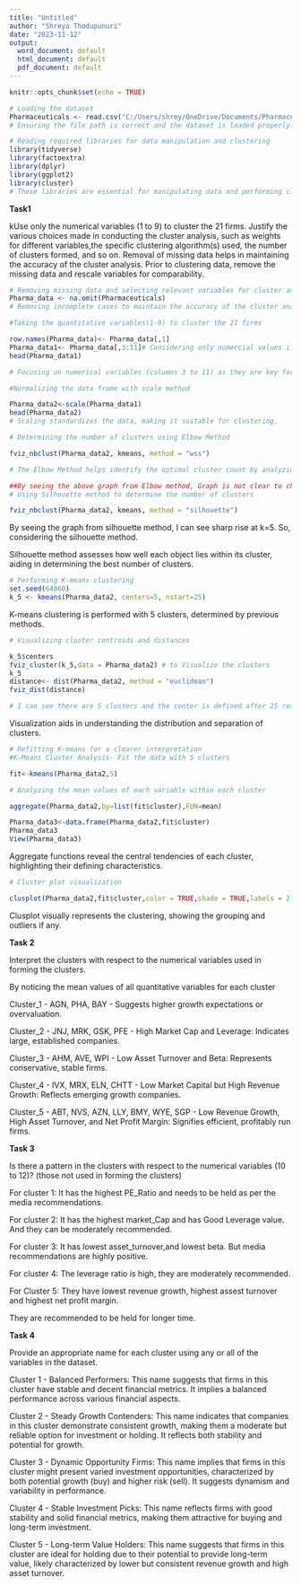 ---
title: "Untitled"
author: "Shreya Thodupunuri"
date: "2023-11-12"
output:
  word_document: default
  html_document: default
  pdf_document: default
---

```{r setup, include=FALSE}
knitr::opts_chunk$set(echo = TRUE)
```

```{r}
# Loading the dataset
Pharmaceuticals <- read.csv("C:/Users/shrey/OneDrive/Documents/Pharmaceuticals.csv")
# Ensuring the file path is correct and the dataset is loaded properly.

```


```{r}

# Reading required libraries for data manipulation and clustering
library(tidyverse)
library(factoextra)
library(dplyr)
library(ggplot2)
library(cluster)
# These libraries are essential for manipulating data and performing cluster analysis.

```




**Task1**

kUse only the numerical variables (1 to 9) to cluster the 21 firms.
Justify the various choices made in conducting the cluster analysis, such as weights for different variables,the specific clustering algorithm(s) used, the number of clusters formed, and so on.
Removal of missing data helps in maintaining the accuracy of the cluster analysis.
Prior to clustering data, remove the missing data and rescale variables for comparability.
```{r}
# Removing missing data and selecting relevant variables for cluster analysis
Pharma_data <- na.omit(Pharmaceuticals) 
# Removing incomplete cases to maintain the accuracy of the cluster analysis.

```

```{r}
#Taking the quantitative variables(1-9) to cluster the 21 firms

row.names(Pharma_data)<- Pharma_data[,1]
Pharma_data1<- Pharma_data[,3:11]# Considering only numercial values i.e., 3-11 columns from csv file
head(Pharma_data1)

# Focusing on numerical variables (columns 3 to 11) as they are key for clustering.

```

```{r}


#Normalizing the data frame with scale method

Pharma_data2<-scale(Pharma_data1)
head(Pharma_data2)
# Scaling standardizes the data, making it suitable for clustering.

```

```{r}

# Determining the number of clusters using Elbow Method

fviz_nbclust(Pharma_data2, kmeans, method = "wss") 

# The Elbow Method helps identify the optimal cluster count by analyzing within-cluster sum of squares.

```

```{r}
##By seeing the above graph from Elbow method, Graph is not clear to choose k=2 or 3 or 4 or 5.
# Using Silhouette method to determine the number of clusters

fviz_nbclust(Pharma_data2, kmeans, method = "silhouette")


```


By seeing the graph from silhouette method, I can see sharp rise at k=5. 
So, considering the  silhouette method.

Silhouette method assesses how well each object lies within its cluster, aiding in determining the best number of clusters.


```{r}
# Performing K-means clustering
set.seed(64060)
k_5 <- kmeans(Pharma_data2, centers=5, nstart=25)

```
K-means clustering is performed with 5 clusters, determined by previous methods.



```{r}
# Visualizing cluster centroids and distances

k_5$centers
fviz_cluster(k_5,data = Pharma_data2) # to Visualize the clusters
k_5
distance<- dist(Pharma_data2, method = "euclidean")
fviz_dist(distance)

# I can see there are 5 clusters and the center is defined after 25 restarts which is determined in kmeans.
```
Visualization aids in understanding the distribution and separation of clusters.


```{r}

# Refitting K-means for a clearer interpretation
#K-Means Cluster Analysis- Fit the data with 5 clusters

fit<-kmeans(Pharma_data2,5)
```


```{r}

# Analyzing the mean values of each variable within each cluster

aggregate(Pharma_data2,by=list(fit$cluster),FUN=mean)

Pharma_data3<-data.frame(Pharma_data2,fit$cluster)
Pharma_data3
View(Pharma_data3)

```
Aggregate functions reveal the central tendencies of each cluster, highlighting their defining characteristics.

```{r}

# Cluster plot visualization

clusplot(Pharma_data2,fit$cluster,color = TRUE,shade = TRUE,labels = 2,lines = 0)
```

Clusplot visually represents the clustering, showing the grouping and outliers if any.



**Task 2** 


Interpret the clusters with respect to the numerical variables used in forming the clusters.

By noticing the mean values of all quantitative variables for each cluster

Cluster_1 - AGN, PHA, BAY - Suggests higher growth expectations or overvaluation.

Cluster_2 - JNJ, MRK, GSK, PFE - High Market Cap and Leverage: Indicates large, established companies.

Cluster_3 - AHM, AVE, WPI - Low Asset Turnover and Beta: Represents conservative, stable firms.

Cluster_4 - IVX, MRX, ELN, CHTT - Low Market Capital but High Revenue Growth: Reflects emerging growth companies.

Cluster_5 - ABT, NVS, AZN, LLY, BMY, WYE, SGP - Low Revenue Growth, High Asset Turnover, and Net Profit Margin: Signifies efficient, profitably run firms.





**Task 3**


Is there a pattern in the clusters with respect to the numerical variables (10 to 12)? (those not used in forming the clusters)


For cluster 1: It  has the highest PE_Ratio and needs to be held as per the media recommendations.

For cluster 2: It has the highest market_Cap and has Good Leverage value. And they can be moderately recommended.

For cluster 3: It has lowest asset_turnover,and lowest beta. But media recommendations are highly positive.

For cluster 4: The leverage ratio is high, they are moderately recommended. 

For Cluster 5: They have lowest revenue growth, highest assest turnover and highest net profit margin.

They are  recommended to be held for longer time.





**Task 4**

Provide an appropriate name for each cluster using any or all of the variables in the dataset.


Cluster 1 - Balanced Performers: This name suggests that firms in this cluster have stable and decent financial metrics. It implies a balanced performance across various financial aspects.

Cluster 2 - Steady Growth Contenders: This name indicates that companies in this cluster demonstrate consistent growth, making them a moderate but reliable option for investment or holding. It reflects both stability and potential for growth.

Cluster 3 - Dynamic Opportunity Firms: This name implies that firms in this cluster might present varied investment opportunities, characterized by both potential growth (buy) and higher risk (sell). It suggests dynamism and variability in performance.

Cluster 4 - Stable Investment Picks: This name reflects firms with good stability and solid financial metrics, making them attractive for buying and long-term investment.

Cluster 5 - Long-term Value Holders: This name suggests that firms in this cluster are ideal for holding due to their potential to provide long-term value, likely characterized by lower but consistent revenue growth and high asset turnover.




